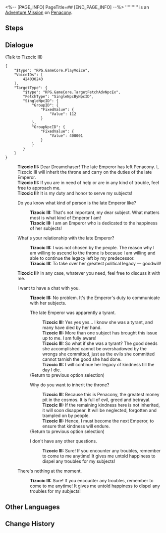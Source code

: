 <%-- [PAGE_INFO]
PageTitle=##
[END_PAGE_INFO] --%>
{{Stub|Dialogue.}}
{{Mission Infobox
|id            = 2030203
|title         = 
|image         = <!--Mission .png-->
|type          = Adventure
|event_name    = 
|chapter       = 
|requirements  = Complete [[Adventure Mission]] ''[[Goodness Is Rare]]'' and wait for the next Daily [[Reset]]
|summary       = <!--official mission summary from Fate's Atlas-->
|characters    = Tizocic III; Trailblazer
|startLocation = [[Penacony]] - [[Golden Hour]]
|world         = Penacony
|area          = Golden Hour
|prev          = Goodness Is Rare
|next          = 
|rewards       = 
}}
'''''''''' is an [[Adventure Mission]] on [[Penacony]].

==Steps==


<!--
==Gameplay Notes==

--><!--
==Trial Character==

-->
==Dialogue==
{{Stub Dialogue}}

;(Talk to Tizocic III)
<pre>{
	"$type": "RPG.GameCore.PlayVoice",
	"VoiceIDs": [
		424030243
	],
	"TargetType": {
		"$type": "RPG.GameCore.TargetFetchAdvNpcEx",
		"FetchType": "SingleNpcByNpcID",
		"SingleNpcID": {
			"GroupID": {
				"FixedValue": {
					"Value": 112
				}
			},
			"GroupNpcID": {
				"FixedValue": {
					"Value": 400001
				}
			}
		}
	}
}</pre>
:'''Tizocic III:''' Dear Dreamchaser! The late Emperor has left Penacony. I, Tizocic III will inherit the throne and carry on the duties of the late Emperor.
:'''Tizocic III:''' If you are in need of help or are in any kind of trouble, feel free to approach me.
:'''Tizocic III:''' It is my duty and honor to serve my subjects!
:{{DIcon|Arrow}} Do you know what kind of person is the late Emperor like?
::'''Tizocic III:''' That's not important, my dear subject. What matters most is what kind of Emperor I am!
::'''Tizocic III:''' I am an Emperor who is dedicated to the happiness of her subjects!
:{{DIcon|Arrow}} What's your relationship with the late Emperor?
::'''Tizocic III:''' I was not chosen by the people. The reason why I am willing to ascend to the throne is because I am willing and able to continue the legacy left by my predecessor.
::'''Tizocic III:''' To take over her greatest political legacy &mdash; goodwill!
:'''Tizocic III:''' In any case, whatever you need, feel free to discuss it with me.
:{{DIcon|Arrow}} I want to have a chat with you.
::'''Tizocic III:''' No problem. It's the Emperor's duty to communicate with her subjects.
::{{DIcon|Talk}} The late Emperor was apparently a tyrant.
:::'''Tizocic III:''' Yes yes yes... I know she was a tyrant, and many have died by her hand.
:::'''Tizocic III:''' More than one subject has brought this issue up to me. I am fully aware!
:::'''Tizocic III:''' So what if she was a tyrant? The good deeds she accomplished cannot be overshadowed by the wrongs she committed, just as the evils she committed cannot tarnish the good she had done.
:::'''Tizocic III:''' I will continue her legacy of kindness till the day I die.
::;(Return to previous option selection)
::{{DIcon|Talk}} Why do you want to inherit the throne?
:::'''Tizocic III:''' Because this is Penacony, the greatest money pit in the cosmos. It is full of evil, greed and betrayal.
:::'''Tizocic III:''' If the remaining kindness here is not inherited, it will soon disappear. It will be neglected, forgotten and trampled on by people.
:::'''Tizocic III:''' Hence, I must become the next Emperor, to ensure that kindness will endure.
::;(Return to previous option selection)
::{{DIcon|Exit}} I don't have any other questions.
:::'''Tizocic III:''' Sure! If you encounter any troubles, remember to come to me anytime! It gives me untold happiness to dispel any troubles for my subjects!
:{{DIcon|Arrow}} There's nothing at the moment.
::'''Tizocic III:''' Sure! If you encounter any troubles, remember to come to me anytime! It gives me untold happiness to dispel any troubles for my subjects!
{{Dialogue End}}

==Other Languages==
{{Other Languages
|en   = 
|zhs  = 
|zht  = 
|ja   = 
|ko   = 
|es   = 
|fr   = 
|ru   = 
|th   = 
|vi   = 
|de   = 
|id   = 
|pt   = 
}}

==Change History==
{{Change History|2.0}}
